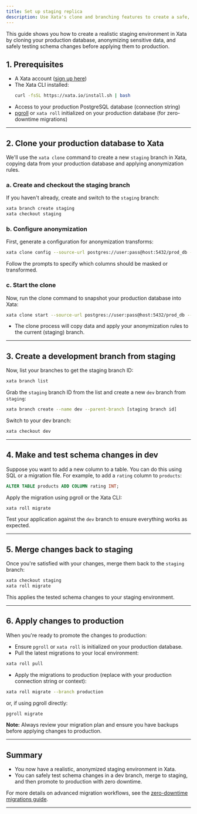 ```yaml
---
title: Set up staging replica
description: Use Xata's clone and branching features to create a safe, anonymized staging environment and test schema changes before production.
---
```


This guide shows you how to create a realistic staging environment in Xata by cloning your production database, anonymizing sensitive data, and safely testing schema changes before applying them to production.

## 1. Prerequisites

- A Xata account ([sign up here](https://console.xata.io))
- The Xata CLI installed:
  ```bash
  curl -fsSL https://xata.io/install.sh | bash
  ```
- Access to your production PostgreSQL database (connection string)
- [pgroll](https://github.com/xataio/pgroll) or `xata roll` initialized on your production database (for zero-downtime migrations)

---

## 2. Clone your production database to Xata

We'll use the `xata clone` command to create a new `staging` branch in Xata, copying data from your production database and applying anonymization rules.

### a. Create and checkout the staging branch

If you haven't already, create and switch to the `staging` branch:

```bash
xata branch create staging
xata checkout staging
```

### b. Configure anonymization

First, generate a configuration for anonymization transforms:

```bash
xata clone config --source-url postgres://user:pass@host:5432/prod_db --mode prompt
```

Follow the prompts to specify which columns should be masked or transformed.

### c. Start the clone

Now, run the clone command to snapshot your production database into Xata:

```bash
xata clone start --source-url postgres://user:pass@host:5432/prod_db --target-url `xata branch url`
```

- The clone process will copy data and apply your anonymization rules to the current (staging) branch.

---

## 3. Create a development branch from staging

Now, list your branches to get the staging branch ID:

```bash
xata branch list
```

Grab the `staging` branch ID from the list and create a new `dev` branch from `staging`:

```bash
xata branch create --name dev --parent-branch [staging branch id]
```

Switch to your dev branch:

```bash
xata checkout dev
```

---

## 4. Make and test schema changes in dev

Suppose you want to add a new column to a table. You can do this using SQL or a migration file. For example, to add a `rating` column to `products`:

```sql
ALTER TABLE products ADD COLUMN rating INT;
```

Apply the migration using pgroll or the Xata CLI:

```bash
xata roll migrate
```

Test your application against the `dev` branch to ensure everything works as expected.

---

## 5. Merge changes back to staging

Once you're satisfied with your changes, merge them back to the `staging` branch:

```bash
xata checkout staging
xata roll migrate
```

This applies the tested schema changes to your staging environment.

---

## 6. Apply changes to production

When you're ready to promote the changes to production:

- Ensure `pgroll` or `xata roll` is initialized on your production database.
- Pull the latest migrations to your local environment:

```bash
xata roll pull
```

- Apply the migrations to production (replace with your production connection string or context):

```bash
xata roll migrate --branch production
```
or, if using pgroll directly:
```bash
pgroll migrate
```

**Note:** Always review your migration plan and ensure you have backups before applying changes to production.

---

## Summary

- You now have a realistic, anonymized staging environment in Xata.
- You can safely test schema changes in a dev branch, merge to staging, and then promote to production with zero downtime.

For more details on advanced migration workflows, see the [zero-downtime migrations guide](/core-concepts/schema-changes).

---

